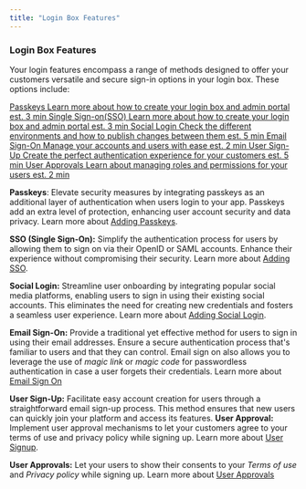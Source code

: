 ```yaml
---
title: "Login Box Features"
---
```


### Login Box Features

Your login features encompass a range of methods designed to offer your customers versatile and secure sign-in options in your login box. These options include:

[ Passkeys Learn more about how to create your login box and admin portal est. 3 min ](https://docs.frontegg.com/v2.0.2/docs/adding-passkeys) [ Single Sign-on(SSO) Learn more about how to create your login box and admin portal est. 3 min ](https://docs.frontegg.com/v2.0.2/docs/adding-sso-1) [ Social Login Check the different environments and how to publish changes between them est. 5 min ](https://docs.frontegg.com/v2.0.2/docs/social-login) [ Email Sign-On Manage your accounts and users with ease est. 2 min ](https://docs.frontegg.com/v2.0.2/docs/email-sign-on) [ User Sign-Up Create the perfect authentication experience for your customers est. 5 min ](https://docs.frontegg.com/v2.0.2/docs/user-signup) [ User Approvals Learn about managing roles and permissions for your users est. 2 min ](https://docs.frontegg.com/v2.0.2/docs/user-approvals) 

**Passkeys**: Elevate security measures by integrating passkeys as an additional layer of authentication when users login to your app. Passkeys add an extra level of protection, enhancing user account security and data privacy. Learn more about [Adding Passkeys](/docs/adding-passkeys). 

**SSO (Single Sign-On):** Simplify the authentication process for users by allowing them to sign on via their OpenID or SAML accounts. Enhance their experience without compromising their security. Learn more about [Adding SSO](/docs/adding-sso-1). 

**Social Login:** Streamline user onboarding by integrating popular social media platforms, enabling users to sign in using their existing social accounts. This eliminates the need for creating new credentials and fosters a seamless user experience. Learn more about [Adding Social Login](/docs/social-login). 

**Email Sign-On:** Provide a traditional yet effective method for users to sign in using their email addresses. Ensure a secure authentication process that's familiar to users and that they can control. Email sign on also allows you to leverage the use of _magic link_ or _magic code_ for passwordless authentication in case a user forgets their credentials. Learn more about [Email Sign On](/docs/email-sign-on)

**User Sign-Up:** Facilitate easy account creation for users through a straightforward email sign-up process. This method ensures that new users can quickly join your platform and access its features. **User Approval:** Implement user approval mechanisms to let your customers agree to your terms of use and privacy policy while signing up. Learn more about [User Signup](/docs/user-signup). 

**User Approvals:** Let your users to show their consents to your _Terms of use_ and _Privacy policy_ while signing up. Learn more about [User Approvals](/docs/user-approvals)